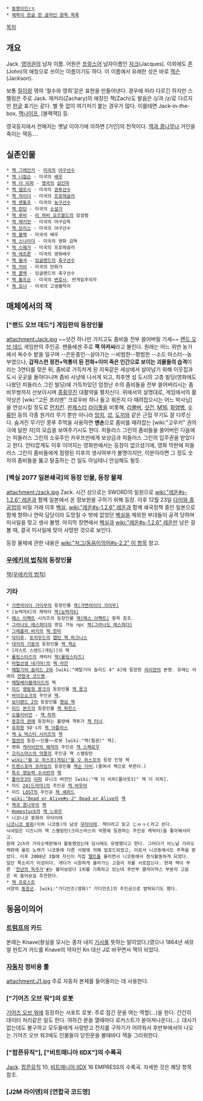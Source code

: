  * [[동명이인/ㅈ]]
 * [[제목이 한글 한 글자인 항목 목록]]

[[목차]]

== 개요 ==
Jack. [[영어]]권의 남자 이름. 어원은 [[프랑스어]] 남자이름인 [[자크]](Jacques). 이외에도 [[존]](John)의 애칭으로 쓰이는 이름이기도 하다. 이 이름에서 유래한 성은 바로 [[잭슨]](Jackson). 

보통 [[질]]이랑 엮여 '철수와 영희'같은 표현을 만들어낸다. 경우에 따라 다르긴 하지만 스펠링은 주로 Jack. 재커리(Zachary)의 애칭인 잭(Zach)도 발음은 /j/과 /z/로 다르지만 [[한글]] 표기는 같다.
별 뜻 없이 여기저기 붙는 경우가 많다. 이를테면 Jack-in-the-box, [[잭나이프]], [블랙잭]] 등.

영국등지에서 전해지는 옛날 이야기에 의하면 [거인]의 천적이다. [[잭과 콩나무]]나 거인을 죽이는 잭등....

== 실존인물 ==
 * [[잭 그레인키]] - [[미국]]의 [[야구]]선수
 * [[잭 니컬슨]] - 미국의 [[배우]]
 * [[잭 더 리퍼]] - [[영국]]의 [[살인마]] 
 * [[잭 뎀프시]] - 미국의 [[권투]]선수
 * [[잭 라이더]] - 미국의 [[프로레슬러]]
 * [[잭 랜돌프]] - 미국의 [[농구]]선수
 * [[잭 런던]] - 미국의 [[소설가]]
 * [[잭 루비]] - [[리 하비 오즈월드]]의 암살범
 * [[잭 매키언]] - 미국의 야구감독
 * [[잭 모리스]] - 미국의 야구선수
 * [[잭 블랙]] - 미국의 배우
 * [[잭 스나이더]] - 미국의 영화 감독
 * [[잭 스웨거]] - 미국의 프로레슬러
 * [[잭 에프론]] - 미국의 영화배우
 * [[잭 윌셔]] - [[잉글랜드]]의 [[축구]]선수
 * [[잭 커비]] - 미국의 만화가
 * [[잭 콜백]] - 잉글랜드의 축구선수
 * [[잭 톰프슨]] - 미국의 [[변호사]], 반게임주의자
 * [[잭 호너]] - 미국의 고생물학자

== 매체에서의 잭 ==
=== ["랜드 오브 데드"] 게임판의 등장인물 ===
attachment:Jack.jpg
~~샷건 하나만 가지고도 좀비들 전부 쓸어버릴 기세~~
[[랜드 오브 데드]] 게임판의 주인공. 팬들에겐 주로 '''잭 아저씨'''라고 불린다.
원래는 어느 외딴 농가에서 옥수수 밭을 일구며 --은둔중인--살아가는 --비범한--평범한 --소드 마스터--농부였으나, '''갑작스런 정전+먹통이 된 전화+이미 죽은 인간으로 보이는 괴물들의 습격'''이라는 3연타를 맞은 뒤, 좀비로 가득차게 된 지옥같은 세상에서 살아남기 위해 이웃집과 도시 곳곳을 돌아다니며 좀비 사냥에 나서게 되고, 최후엔 섬 도시의 고층 빌딩(영화에도 나왔던 피들러스 그린 빌딩)에 가득차있던 엄청난 수의 좀비들을 전부 쓸어버리시는 좀비무쌍까지 선보이시며 [[종횡무진]] 대활약을 펼치신다.
위에서의 설명대로, 게임에서의 활약상은 [wiki:"고든 프리맨" 크로우바 하나 들고 뭐든지 다 때려잡으시는 어느 박사님]을 연상시킬 정도로 [[먼치킨]]. [[윈체스터]] [[라이플]]을 비롯해, [[리볼버]], [[샷건]], [[M16]], [[화염병]], [[수류탄]] 등의 각종 원거리 무기 뿐만 아니라 [[망치]], [[삽]], [[도끼]]와 같은 근접 무기도 잘 다루신다. 숨겨진 무기인 쿵푸 주먹을 사용하면 '''맨손'''으로 좀비를 때려잡는 [wiki:"고우키" 권의 극에 달한 자]의 모습을 보여주기시도 한다.
피들러스 그린의 좀비들을 쓸어버린 다음에는 피들러스 그린의 소유주인 카우프만에게 보상금과 피들러스 그린의 입주권을 받았다고 한다. 안타깝게도 이후 이어지는 영화판에서는 등장이 없으셨기에, 영화 막판에 피들러스 그린이 좀비들에게 점령된 이후의 생사여부가 불명이지만, 이분이라면 그 정도 숫자의 좀비들을 뚫고 탈출하는 건 일도 아닐테니 안심해도 될듯.

=== [벡실 2077 일본쇄국]의 등장 인물, 등장 물체 ===
attachment:/zack.jpg
Zack. 시간 상으로는 SWORD의 일원으로 [[wiki:"레온#s-1.2.6" 레온]]과 함께 일본에서 온 정보원을 구하기 위해 등장. 이후 12월 23일 [[다이와 중공업]]의 비밀 거래 이후 [[벡실]], [[wiki:"레온#s-1.2.6" 레온]]과 함께 쇄국정책 중인 일본으로 함께 향하나 연락 담당이라 도망칠 수 밖에 없었던 [[벡실]]을 제외한 부대들이 공격 당하며 미사일을 맞고 생사 불명. 마지막 장면에서 [[벡실]]과 [[wiki:"레온#s-1.2.6" 레온]]만 남은 걸 볼 때, 결국 미사일에 맞아 사망한 것으로 보인다.
 
등장 물체에 관한 내용은 [[wiki:"저그/동음이의어#s-2.2" 이 항목]] 참고.

=== [[우에키의 법칙]]의 등장인물 ===
[[잭(우에키의 법칙)]] 

=== 기타 ===
 * [[가면라이더 가이무]]의 등장인물 [[잭(가면라이더 가이무)]]
 * [능력자X]의 캐릭터 [[잭(능력자X)]]
 * [[매스 이펙트]] 시리즈의 등장인물 [[잭(매스 이펙트)]] 항목 참조.
 * [[그라나도 에스파다]]의 영입 가능 npc [[잭(그라나도 에스파다)]]
 * [[그래플러 바키]]의 [[잭 한마]]
 * [[닥터후]], [[토치우드]]의 [[캡틴 잭 하크니스]]
 * [[대지의 기둥]]의 등장인물 [[잭 잭슨]]
 * [라스트 스탠드(게임)]의 잭
 * [[롤링스타즈]]의 캐릭터 [[잭(롤링스타즈)]]
 * [[마법선생 네기마!]]의 [[잭 라칸]]
 * [[메탈기어 솔리드 2]]와 [wiki:"메탈기어 솔리드 4" 4]에 등장한 [[라이덴(메탈기어 시리즈)|라이덴]]의 본명. 유래는 아래의 [[연합국 코드명]].
 * [[메탈베이블레이드]]의 잭
 * [[미드]] [[명탐정 몽크]]의 등장인물 [[잭 몽크]]
 * [[바이오쇼크]]의 주인공 [[잭(바이오쇼크)|잭]].
 * [[보더랜드 2]]의 등장인물 [[핸섬 잭]]
 * [[미드]] [[본즈]]의 등장인물 [[잭 하진스]]
 * [[오블리비언(영화)|오블리비언]] - [[잭 하퍼]]
 * [[용호의 권]]에 등장하는 불량배 격투가 [[잭 터너]].
 * [[유희왕]] 5D's의 [[잭 아틀라스]]
 * [[잭 & 덱스터 시리즈]]의 [[잭(잭 & 덱스터 시리즈)|잭]]
 * [[철권]]의 등장~~인물~~로봇 [wiki:"잭(철권)" 잭].
 * 영화 [[캐리비안의 해적]]의 주인공 [[잭 스패로우]]
 * [[크리스마스의 악몽]]의 주인공 잭 스켈링턴
 * [[wiki:"윌 오 위스프(게임)"윌 오 위스프]]의 등장 인형 잭
 * [[트랜스포머 프라임]]의 등장인물 [[잭슨 더비]].(줄여서 잭으로 부른다.)
 * [[특수 영능력 수사반]]의 [[잭(특수 영능력 수사반)|잭]]
 * [[폴아웃3]]의 [[리퍼]] 유니크 버전인 [wiki:"잭 더 리퍼(폴아웃3)" 잭 더 리퍼].
 * 미드 [[24(드라마)]]의 주인공 [[잭 바우어]]
 * 미드 [[LOST]]의 주인공 [[잭 셰퍼드]]
 * [[wiki:"Dead or Alive#s-2" Dead or Alive]]의 [[잭(DOA)|잭]]
 * [[잭과 콩나무]]의 [[잭]]
 * [[Homestuck]]의 [[잭 느와르]]
 * 니코니코 동화의 우타이테 
 [[니코니코 동화]](이하 니코동)의 남성 [[우타이테]]. 잭이라고 읽고 じゃっく라고 쓴다. 
 닉네임은 디즈니의 잭 스켈링턴(크리스마스의 악몽에 등장하는 주인공 캐릭터)을 좋아해서라고.
 원래 2ch의 가라오케판에서 활동했었는데 당시에도 유명했다고 한다. 그러다가 어느날 가라오케판에 올린 노래가 니코동에 다른 사람에 의해 업로드되었고, 이로서 니코동에서도 주목을 받았다. 이후 2008년 3월에 자신이 직접 [[멜트]]를 올리면서 니코동에서 정식활동하게 되었다. 
 일단 목소리가 미성이다. 게다가 시원하게 올라가는 고음이 귀를 사로잡는다. 현재 잭이 부른 '[[천년의 독주가]]'[http://www.youtube.com/watch?v=5IskW0CQ6Ao #]는 불러보았다 1위를 기록하고 있는데 후반부 클라이막스 부분의 고음은 꼭 들어보길 추천한다.
 * [[잭 프로스트]]
 서양의 [[동장군]]. [wiki:"가디언즈(영화)" 가디언즈]의 주인공으로 발탁되기도 했다.

== 동음이의어 ==
=== [[트럼프]]의 카드 ===
본래는 Knave(왕실을 모시는 종자 내지 [[기사]]를 뜻하는 말이었다.)였으나 1864년 새뮤얼 헌트가 카드를 Knave의 약자인 Kn 대신 J로 바꾸면서 잭이 되었다.

=== [[자동차]] 정비용 툴 ===
attachment:J1.jpg
주로 자동차 본체를 들어올리는 데 사용한다.

=== ["기어즈 오브 워"]의 로봇 ===
[[기어즈 오브 워]]에 등장하는 서포트 로봇. 주로 잠긴 문을 여는 역할(...)을 한다. 간간히 데이터 처리같은 일도 한다. 여하간 문을 열때마다 로커스트가 쏟아져나온다(...).
대사가 없는데도 불구하고 모두들에게 사랑받고 전지를 구하기가 어려워서 후반부에서야 나오는 기어즈 오브 워3에도 인물들이 닫힌문을 볼때바다 잭을 그리워한다.

=== ["팝픈뮤직"], ["비트매니아 IIDX"]의 수록곡 ===
[[Jack]]. [[팝픈뮤직]] 10, [[비트매니아 IIDX]] 16 EMPRESS의 수록곡.
자세한 것은 해당 항목 참조.
=== [J2M 라이덴]의 [연합국 코드명] ===
